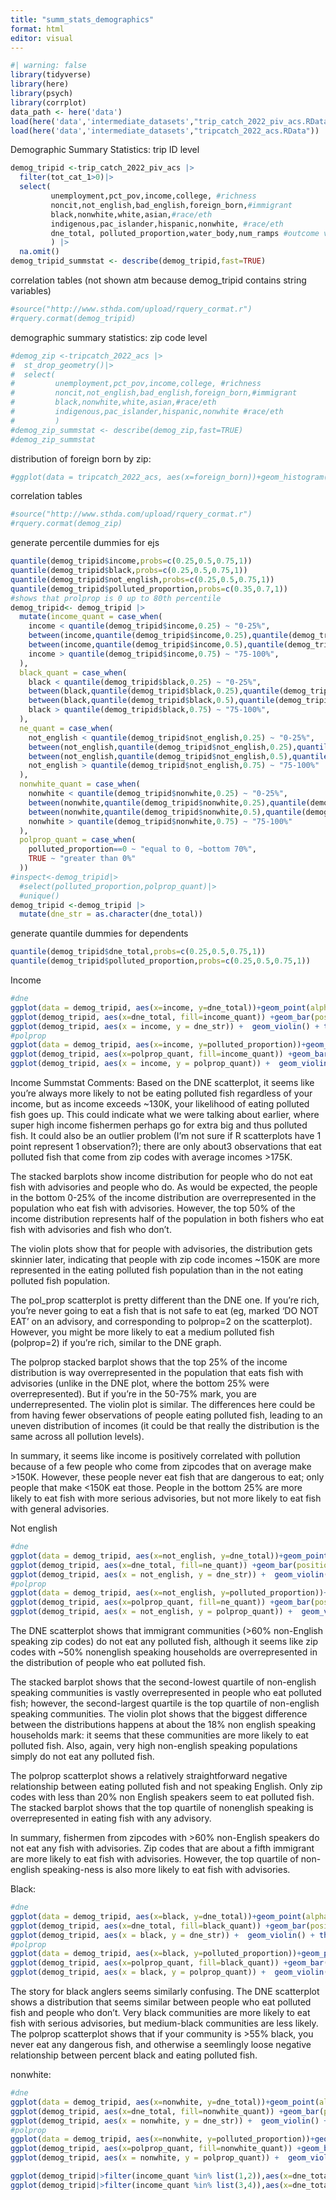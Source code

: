```yaml
---
title: "summ_stats_demographics"
format: html
editor: visual
---
```


```r
#| warning: false
library(tidyverse)
library(here)
library(psych)
library(corrplot)
data_path <- here('data')
load(here('data','intermediate_datasets',"trip_catch_2022_piv_acs.RData"))
load(here('data','intermediate_datasets',"tripcatch_2022_acs.RData"))

```

Demographic Summary Statistics: trip ID level

```r
demog_tripid <-trip_catch_2022_piv_acs |>
  filter(tot_cat_1>0)|>
  select(
         unemployment,pct_pov,income,college, #richness
         noncit,not_english,bad_english,foreign_born,#immigrant
         black,nonwhite,white,asian,#race/eth
         indigenous,pac_islander,hispanic,nonwhite, #race/eth
         dne_total, polluted_proportion,water_body,num_ramps #outcome vars
         ) |>
  na.omit()
demog_tripid_summstat <- describe(demog_tripid,fast=TRUE)
```

correlation tables (not shown atm because demog_tripid contains string variables)

```r
#source("http://www.sthda.com/upload/rquery_cormat.r")
#rquery.cormat(demog_tripid)
```

demographic summary statistics: zip code level

```r
#demog_zip <-tripcatch_2022_acs |>
#  st_drop_geometry()|>
#  select(
#         unemployment,pct_pov,income,college, #richness
#         noncit,not_english,bad_english,foreign_born,#immigrant
#         black,nonwhite,white,asian,#race/eth
#         indigenous,pac_islander,hispanic,nonwhite #race/eth
#         )
#demog_zip_summstat <- describe(demog_zip,fast=TRUE)
#demog_zip_summstat
```

distribution of foreign born by zip:

```r
#ggplot(data = tripcatch_2022_acs, aes(x=foreign_born))+geom_histogram()
```

correlation tables

```r
#source("http://www.sthda.com/upload/rquery_cormat.r")
#rquery.cormat(demog_zip)
```

generate percentile dummies for ejs

```r
quantile(demog_tripid$income,probs=c(0.25,0.5,0.75,1))
quantile(demog_tripid$black,probs=c(0.25,0.5,0.75,1))
quantile(demog_tripid$not_english,probs=c(0.25,0.5,0.75,1))
quantile(demog_tripid$polluted_proportion,probs=c(0.35,0.7,1))
#shows that prolprop is 0 up to 80th percentile
demog_tripid<- demog_tripid |>
  mutate(income_quant = case_when(
    income < quantile(demog_tripid$income,0.25) ~ "0-25%",
    between(income,quantile(demog_tripid$income,0.25),quantile(demog_tripid$income,0.5)) ~ "25-50%",
    between(income,quantile(demog_tripid$income,0.5),quantile(demog_tripid$income,0.75)) ~ "50-75%",
    income > quantile(demog_tripid$income,0.75) ~ "75-100%",
  ),
  black_quant = case_when(
    black < quantile(demog_tripid$black,0.25) ~ "0-25%",
    between(black,quantile(demog_tripid$black,0.25),quantile(demog_tripid$black,0.5)) ~ "25-50%",
    between(black,quantile(demog_tripid$black,0.5),quantile(demog_tripid$black,0.75)) ~ "50-75%",
    black > quantile(demog_tripid$black,0.75) ~ "75-100%",
  ),
  ne_quant = case_when(
    not_english < quantile(demog_tripid$not_english,0.25) ~ "0-25%",
    between(not_english,quantile(demog_tripid$not_english,0.25),quantile(demog_tripid$not_english,0.5)) ~ "25-50%",
    between(not_english,quantile(demog_tripid$not_english,0.5),quantile(demog_tripid$not_english,0.75)) ~ "50-75%",
    not_english > quantile(demog_tripid$not_english,0.75) ~ "75-100%"
  ),
  nonwhite_quant = case_when(
    nonwhite < quantile(demog_tripid$nonwhite,0.25) ~ "0-25%",
    between(nonwhite,quantile(demog_tripid$nonwhite,0.25),quantile(demog_tripid$nonwhite,0.5)) ~ "25-50%",
    between(nonwhite,quantile(demog_tripid$nonwhite,0.5),quantile(demog_tripid$nonwhite,0.75)) ~ "50-75%",
    nonwhite > quantile(demog_tripid$nonwhite,0.75) ~ "75-100%"
  ),
  polprop_quant = case_when(
    polluted_proportion==0 ~ "equal to 0, ~bottom 70%",
    TRUE ~ "greater than 0%"
  ))
#inspect<-demog_tripid|>
  #select(polluted_proportion,polprop_quant)|>
  #unique()
demog_tripid <-demog_tripid |>
  mutate(dne_str = as.character(dne_total))
```

generate quantile dummies for dependents

```r
quantile(demog_tripid$dne_total,probs=c(0.25,0.5,0.75,1))
quantile(demog_tripid$polluted_proportion,probs=c(0.25,0.5,0.75,1))
```

Income

```r
#dne
ggplot(data = demog_tripid, aes(x=income, y=dne_total))+geom_point(alpha=0.2,position="jitter")
ggplot(demog_tripid, aes(x=dne_total, fill=income_quant)) +geom_bar(position="fill")
ggplot(demog_tripid, aes(x = income, y = dne_str)) +  geom_violin() + theme_minimal()
#polprop
ggplot(data = demog_tripid, aes(x=income, y=polluted_proportion))+geom_point(alpha=0.2,position="jitter")
ggplot(demog_tripid, aes(x=polprop_quant, fill=income_quant)) +geom_bar(position="fill")
ggplot(demog_tripid, aes(x = income, y = polprop_quant)) +  geom_violin() + theme_minimal()
```

Income Summstat Comments: Based on the DNE scatterplot, it seems like you're always more likely to not be eating polluted fish regardless of your income, but as income exceeds \~130K, your likelihood of eating polluted fish goes up. This could indicate what we were talking about earlier, where super high income fishermen perhaps go for extra big and thus polluted fish. It could also be an outlier problem (I'm not sure if R scatterplots have 1 point represent 1 observation?); there are only about3 observations that eat polluted fish that come from zip codes with average incomes \>175K.

The stacked barplots show income distribution for people who do not eat fish with advisories and people who do. As would be expected, the people in the bottom 0-25% of the income distribution are overrepresented in the population who eat fish with advisories. However, the top 50% of the income distribution represents half of the population in both fishers who eat fish with advisories and fish who don't.

The violin plots show that for people with advisories, the distribution gets skinnier later, indicating that people with zip code incomes \~150K are more represented in the eating polluted fish population than in the not eating polluted fish population.

The pol_prop scatterplot is pretty different than the DNE one. If you're rich, you're never going to eat a fish that is not safe to eat (eg, marked 'DO NOT EAT' on an advisory, and corresponding to polprop=2 on the scatterplot). However, you might be more likely to eat a medium polluted fish (polprop=2) if you're rich, similar to the DNE graph.

The polprop stacked barplot shows that the top 25% of the income distribution is way overrepresented in the population that eats fish with advisories (unlike in the DNE plot, where the bottom 25% were overrepresented). But if you're in the 50-75% mark, you are underrepresented. The violin plot is similar. The differences here could be from having fewer observations of people eating polluted fish, leading to an uneven distribution of incomes (it could be that really the distribution is the same across all pollution levels).

In summary, it seems like income is positively correlated with pollution because of a few people who come from zipcodes that on average make \>150K. However, these people never eat fish that are dangerous to eat; only people that make \<150K eat those. People in the bottom 25% are more likely to eat fish with more serious advisories, but not more likely to eat fish with general advisories.

Not english

```r
#dne
ggplot(data = demog_tripid, aes(x=not_english, y=dne_total))+geom_point(alpha=0.2,position="jitter")
ggplot(demog_tripid, aes(x=dne_total, fill=ne_quant)) +geom_bar(position="fill")
ggplot(demog_tripid, aes(x = not_english, y = dne_str)) +  geom_violin() + theme_minimal()
#polprop
ggplot(data = demog_tripid, aes(x=not_english, y=polluted_proportion))+geom_point(alpha=0.2,position="jitter")
ggplot(demog_tripid, aes(x=polprop_quant, fill=ne_quant)) +geom_bar(position="fill")
ggplot(demog_tripid, aes(x = not_english, y = polprop_quant)) +  geom_violin() + theme_minimal()
```

The DNE scatterplot shows that immigrant communities (\>60% non-English speaking zip codes) do not eat any polluted fish, although it seems like zip codes with \~50% nonenglish speaking households are overrepresented in the distribution of people who eat polluted fish.

The stacked barplot shows that the second-lowest quartile of non-english speaking communities is vastly overrepresented in people who eat polluted fish; however, the second-largest quartile is the top quartile of non-english speaking communities. The violin plot shows that the biggest difference between the distributions happens at about the 18% non english speaking households mark: it seems that these communities are more likely to eat polluted fish. Also, again, very high non-english speaking populations simply do not eat any polluted fish.

The polprop scatterplot shows a relatively straightforward negative relationship between eating polluted fish and not speaking English. Only zip codes with less than 20% non English speakers seem to eat polluted fish. The stacked barplot shows that the top quartile of nonenglish speaking is overrepresented in eating fish with any advisory.

In summary, fishermen from zipcodes with \>60% non-English speakers do not eat any fish with advisories. Zip codes that are about a fifth immigrant are more likely to eat fish with advisories. However, the top quartile of non-english speaking-ness is also more likely to eat fish with advisories.

Black:

```r
#dne
ggplot(data = demog_tripid, aes(x=black, y=dne_total))+geom_point(alpha=0.2,position="jitter")
ggplot(demog_tripid, aes(x=dne_total, fill=black_quant)) +geom_bar(position="fill")
ggplot(demog_tripid, aes(x = black, y = dne_str)) +  geom_violin() + theme_minimal()
#polprop
ggplot(data = demog_tripid, aes(x=black, y=polluted_proportion))+geom_point(alpha=0.2,position="jitter")
ggplot(demog_tripid, aes(x=polprop_quant, fill=black_quant)) +geom_bar(position="fill")
ggplot(demog_tripid, aes(x = black, y = polprop_quant)) +  geom_violin() + theme_minimal()
```

The story for black anglers seems similarly confusing. The DNE scatterplot shows a distribution that seems similar between people who eat polluted fish and people who don't. Very black communities are more likely to eat fish with serious advisories, but medium-black communities are less likely. The polprop scatterplot shows that if your community is \>55% black, you never eat any dangerous fish, and otherwise a seemlingly loose negative relationship between percent black and eating polluted fish.

nonwhite:

```r
#dne
ggplot(data = demog_tripid, aes(x=nonwhite, y=dne_total))+geom_point(alpha=0.2,position="jitter")
ggplot(demog_tripid, aes(x=dne_total, fill=nonwhite_quant)) +geom_bar(position="fill")
ggplot(demog_tripid, aes(x = nonwhite, y = dne_str)) +  geom_violin() + theme_minimal()
#polprop
ggplot(data = demog_tripid, aes(x=nonwhite, y=polluted_proportion))+geom_point(alpha=0.2,position="jitter")
ggplot(demog_tripid, aes(x=polprop_quant, fill=nonwhite_quant)) +geom_bar(position="fill")
ggplot(demog_tripid, aes(x = nonwhite, y = polprop_quant)) +  geom_violin() + theme_minimal()

```

```r
ggplot(demog_tripid|>filter(income_quant %in% list(1,2)),aes(x=dne_total)) + geom_histogram()
ggplot(demog_tripid|>filter(income_quant %in% list(3,4)),aes(x=dne_total)) + geom_histogram()
```
